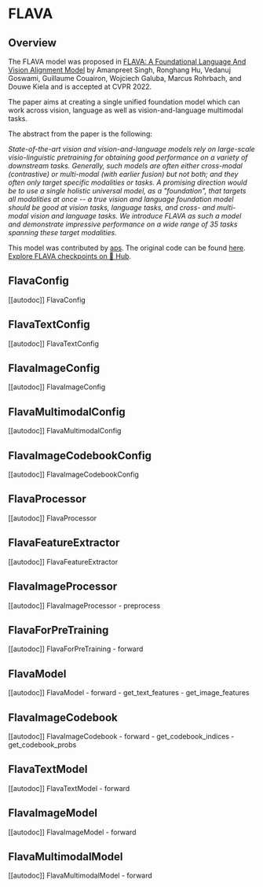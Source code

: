 <!--Copyright 2023 The HuggingFace Team. All rights reserved.

Licensed under the Apache License, Version 2.0 (the "License"); you may not use this file except in compliance with
the License. You may obtain a copy of the License at

http://www.apache.org/licenses/LICENSE-2.0

Unless required by applicable law or agreed to in writing, software distributed under the License is distributed on
an "AS IS" BASIS, WITHOUT WARRANTIES OR CONDITIONS OF ANY KIND, either express or implied. See the License for the
specific language governing permissions and limitations under the License.
-->

# FLAVA

## Overview

The FLAVA model was proposed in [FLAVA: A Foundational Language And Vision Alignment Model](https://arxiv.org/abs/2112.04482) by Amanpreet Singh, Ronghang Hu, Vedanuj Goswami, Guillaume Couairon, Wojciech Galuba, Marcus Rohrbach, and Douwe Kiela and is accepted at CVPR 2022.

The paper aims at creating a single unified foundation model which can work across vision, language
as well as vision-and-language multimodal tasks.

The abstract from the paper is the following:

*State-of-the-art vision and vision-and-language models rely on large-scale visio-linguistic pretraining for obtaining good performance on a variety
of downstream tasks. Generally, such models are often either cross-modal (contrastive) or multi-modal
(with earlier fusion) but not both; and they often only target specific modalities or tasks. A promising
direction would be to use a single holistic universal model, as a "foundation", that targets all modalities
at once -- a true vision and language foundation model should be good at vision tasks, language tasks, and
cross- and multi-modal vision and language tasks. We introduce FLAVA as such a model and demonstrate
impressive performance on a wide range of 35 tasks spanning these target modalities.*


This model was contributed by [aps](https://huggingface.co/aps). The original code can be found [here](https://github.com/facebookresearch/multimodal/tree/main/examples/flava).
[Explore FLAVA checkpoints on 🤗 Hub](https://huggingface.co/models?sort=downloads&search=FLAVA).

## FlavaConfig

[[autodoc]] FlavaConfig

## FlavaTextConfig

[[autodoc]] FlavaTextConfig

## FlavaImageConfig

[[autodoc]] FlavaImageConfig

## FlavaMultimodalConfig

[[autodoc]] FlavaMultimodalConfig

## FlavaImageCodebookConfig

[[autodoc]] FlavaImageCodebookConfig

## FlavaProcessor

[[autodoc]] FlavaProcessor

## FlavaFeatureExtractor

[[autodoc]] FlavaFeatureExtractor

## FlavaImageProcessor

[[autodoc]] FlavaImageProcessor
    - preprocess

## FlavaForPreTraining

[[autodoc]] FlavaForPreTraining
    - forward

## FlavaModel

[[autodoc]] FlavaModel
    - forward
    - get_text_features
    - get_image_features

## FlavaImageCodebook

[[autodoc]] FlavaImageCodebook
    - forward
    - get_codebook_indices
    - get_codebook_probs

## FlavaTextModel

[[autodoc]] FlavaTextModel
    - forward

## FlavaImageModel

[[autodoc]] FlavaImageModel
    - forward

## FlavaMultimodalModel

[[autodoc]] FlavaMultimodalModel
    - forward
